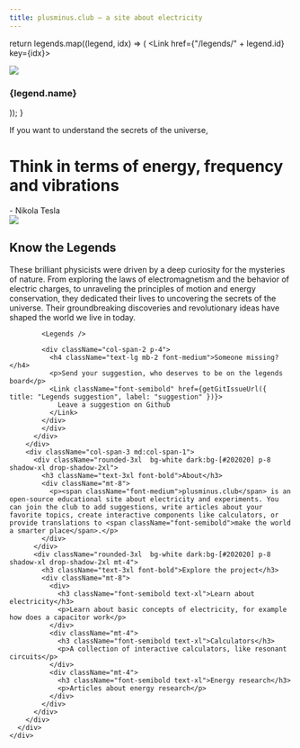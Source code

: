 ```yaml
---
title: plusminus.club – a site about electricity
---
```



  return legends.map((legend, idx) => (
    <Link href={"/legends/" + legend.id} key={idx}>
      <div className="rounded-2xl overflow-hidden flex-col flex h-full hover:shadow-2xl border-gray-100 border drop shadow-md">
        <div className="overflow-hidden aspect-[5/6]">
          <Image
            className="w-full"
            src={legend.image}
            width={240}
            height={360}
          />
        </div>
        <h3 className="text-lg p-2 text-center font-medium">{legend.name}</h3>
      </div>
    </Link>
  ));
}

<div className="content-container">
  <div className="bg-[url(/background.jpg)] bg-center bg-cover from-slate-50 bg-gradient-to-t">
    <div className="flex md:flex-row items-center">
      <div>
        <p className="text-lg: md:text-2xl font-thin">If you want to understand the secrets of the universe,</p>
        <h1 className="font-bold text-3xl md:text-6xl bg-gradient-to-tl">Think in terms of energy, frequency and vibrations</h1>
        <div className="text-xl font-thin mt-4"> - Nikola Tesla</div>
      </div>
      <Image src="/tesla_nobg_270x270.png" width={470} height={470} />
    </div>
  </div>
  <style jsx>{`
    .content-container {
      max-width: 90rem;
      padding-left: max(env(safe-area-inset-left),1.5rem);
      padding-right: max(env(safe-area-inset-right),1.5rem);
      margin: 0 auto;
    }`}</style>

  <div className="-mx-4 md:-mt-8">
    <div className="">
      <div className="grid grid-cols-3 gap-4">
        <div className="col-span-3 md:col-span-2 rounded-3xl  bg-white dark:bg-[#202020] p-8 shadow-xl drop-shadow-2xl">
          <h2 className="text-3xl mb-8 font-bold">Know the Legends</h2>
          <div className="flex-row">
              <p className="my-4">These brilliant physicists were driven by a deep curiosity for the mysteries of nature.
              From exploring the laws of electromagnetism and the behavior of electric charges,
              to unraveling the principles of motion and energy conservation,
              they dedicated their lives to uncovering the secrets of the universe. Their groundbreaking discoveries and revolutionary ideas have shaped the world we live in today.</p>
            <div className="grid-flow-row grid-cols-2 md:grid-cols-3 grid gap-4">

            <Legends />

            <div className="col-span-2 p-4">
              <h4 className="text-lg mb-2 font-medium">Someone missing?</h4>
              <p>Send your suggestion, who deserves to be on the legends board</p>
              <Link className="font-semibold" href={getGitIssueUrl({ title: "Legends suggestion", label: "suggestion" })}>
                Leave a suggestion on Github
              </Link>
            </div>
            </div>
          </div>
        </div>
        <div className="col-span-3 md:col-span-1">
          <div className="rounded-3xl  bg-white dark:bg-[#202020] p-8 shadow-xl drop-shadow-2xl">
            <h3 className="text-3xl font-bold">About</h3>
            <div className="mt-8">
              <p><span className="font-medium">plusminus.club</span> is an open-source educational site about electricity and experiments. You can join the club to add suggestions, write articles about your favorite topics, create interactive components like calculators, or provide translations to <span className="font-semibold">make the world a smarter place</span>.</p>
            </div>
          </div>
          <div className="rounded-3xl  bg-white dark:bg-[#202020] p-8 shadow-xl drop-shadow-2xl mt-4">
            <h3 className="text-3xl font-bold">Explore the project</h3>
            <div className="mt-8">
              <div>
                <h3 className="font-semibold text-xl">Learn about electricity</h3>
                <p>Learn about basic concepts of electricity, for example how does a capacitor work</p>
              </div>
              <div className="mt-4">
                <h3 className="font-semibold text-xl">Calculators</h3>
                <p>A collection of interactive calculators, like resonant circuits</p>
              </div>
              <div className="mt-4">
                <h3 className="font-semibold text-xl">Energy research</h3>
                <p>Articles about energy research</p>
              </div>
            </div>
          </div>
        </div>
      </div>
    </div>

  </div>
</div>

